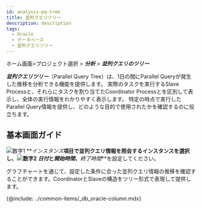 ```yaml
---
id: analysis-pq-tree
title: 並列クエリツリー
description: description
tags:
  - Oracle
  - データベース
  - 並列クエリツリー
---
```


ホーム画面>プロジェクト選択 > **_分析_** > **_並列クエリのツリー_**

**_並列クエリツリー_**（Parallel Query Tree）は、1日の間にParallel Queryが発生した推移を分析できる機能を提供します。 実際のタスクを実行するSlave Processと、それらにタスクを割り当てたCoordinator Processとを区別して表示し、全体の実行情報をわかりやすく表示します。 特定の時点で実行したParallel Query情報を提供し、どのような目的で使用されたかを確認するのに役立ちます。

## 基本画面ガイド

<ImgLang img="db-pq-tree.png" desc="並列クエリーのツリー" />

![数字1](/img/number-01.png) **_インスタンス_**項目で並列クエリ情報を照会するインスタンスを選択し、![数字2](/img/number-02.png) **_日付_**と**_開始時間_**、**_終了時間_**を設定してください。

グラフチャートを通じて、設定した条件に合った並列クエリ情報の推移を確認することができます。CoordinatorとSlaveの構造をツリー形式で表現して提供します。

<!-- 컬럼 정보 안내 -->

{@include: ../common-items/_db_oracle-column.mdx}
